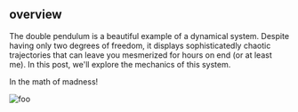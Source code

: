 
## overview

The double pendulum is a beautiful example of a dynamical system. Despite having
only two degrees of freedom, it displays sophisticatedly chaotic trajectories
that can leave you mesmerized for hours on end (or at least me). In this post,
we'll explore the mechanics of this system.



<KinematicViewer/>

In the math of madness!

![foo](https://goombastomp.com/wp-content/uploads/2020/01/In-the-Mouth-of-Madness-Anniversary-Review-1000x600.jpg)
